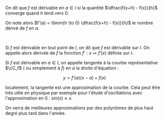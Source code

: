 

<Item type='definition' titre="dérivée d'une fonction en un point">

On dit que $f$ est dérivable en $a \in I$ si la quantité $\dfrac{f(x+h) - f(x)}{h}$ converge quand $h$ tend vers $0$.

On note alors $f'(a) = \limm{h \to 0} \dfrac{f(x+h) - f(x)}{h}$ le nombre dérivé de $f$ en $a$.

<br/>

Si $f$ est dérivable en tout point de $I$, on dit que $f$ est dérivable sur $I$. On appelle alors dérivée de $f$ la fonction $f' : x \mapsto f'(x)$ définie sur $I$.

</Item>



<Item type='definition' titre='tangente à la courbe'>

Si $f$ est dérivable en $a \in I$, on appelle tangente à la courbe représentative $\cC_f$ ( ou simplement à $f$) en $a$ la droite d'équation :

$$
y = f'(a)(x-a) + f(x)
$$ 
</Item>


<Remarque titre=''>

 localement, la tangente est une approximation de la courbe. 
Cela peut être très utile en physique par exemple pour l'étude d'oscillations avec l'approximation en $0$ : $sin(x) \approx x$.

On verra de meilleures approximations par des polynômes de plus haut degré plus tard dans l'année.
</Remarque>

